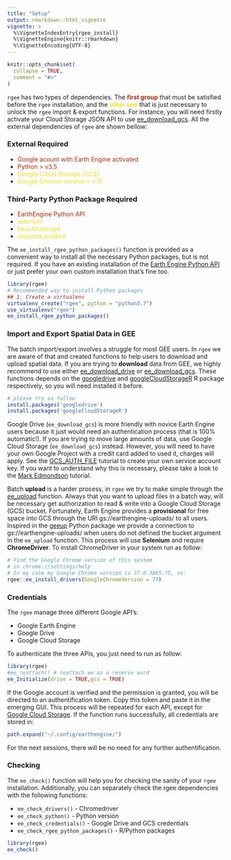 ```yaml
---
title: "Setup"
output: rmarkdown::html_vignette
vignette: >
  %\VignetteIndexEntry{rgee_install}
  %\VignetteEngine{knitr::rmarkdown}
  %\VignetteEncoding{UTF-8}
---
```


```r
knitr::opts_chunk$set(
  collapse = TRUE,
  comment = "#>"
)
```

`rgee` has two types of dependencies. The <span style="color:#b52b09">**first group**</span> that must be satisfied before the `rgee` installation, and the <span style="color:#f0df26">**other one**</span> that is just necessary to unlock the `rgee` import & export functions. For instance, you will need firstly activate your Cloud Storage JSON API to use [ee_download_gcs](https://csaybar.github.io/rgee/reference/ee_download_gcs.html). All the external dependencies of `rgee` are shown bellow:

### External Required 

- <span style="color:#b52b09">Google acount with Earth Engine activated</span>
- <span style="color:#b52b09">Python > v3.5</span>
- <span style="color:#f0df26">Google Cloud Storage (GCS)</span>
- <span style="color:#f0df26">Google Chrome version > v76 </span>

### Third-Party Python Package Required

- <span style="color:#b52b09"> EarthEngine Python API</span>
- <span style="color:#f0df26"> selenium </span>
- <span style="color:#f0df26">beautifulsoup4</span>
- <span style="color:#f0df26">requests_toolbelt</span>

The `ee_install_rgee_python_packages()` function is provided as a convenient way to install all the necessary Python packages, but is not required. If you have an existing installation of the [Earth Engine Python API](https://pypi.org/project/earthengine-api/) or just prefer your own custom installation that’s fine too.

```r
library(rgee)
# Recommended way to install Python packages
## 1. Create a virtualenv
virtualenv_create("rgee", python = "python3.7")
use_virtualenv("rgee")
ee_install_rgee_python_packages()
```

### Import and Export Spatial Data in GEE

The batch import/export involves a struggle for most GEE users. In `rgee` we are aware of that and created functions to help users to download and upload spatial data. If you are trying to **download** data from GEE, we highly recommend to use either [ee_download_drive](https://csaybar.github.io/rgee/reference/ee_download_drive.html) or [ee_download_gcs](https://csaybar.github.io/rgee/reference/ee_download_gcs.html). These functions depends on the [googledrive](https://googledrive.tidyverse.org/) and  [googleCloudStorageR](http://code.markedmondson.me/googleCloudStorageR/) R package respectively, so you will need installed it before.

```r
# please try as follow
install.packages('googledrive')
install.packages('googleCloudStorageR')
```

Google Drive (`ee_download_gcs`) is more friendly with novice Earth Engine users because it just would need an authentication process (that is 100% automatic!). If you are trying to move large amounts of data, use Google Cloud Storage (`ee_download_gcs`) instead. However, you will need to have your own Google Project with a credit card added to used it, charges will apply. See the [GCS_AUTH_FILE](http://code.markedmondson.me/googleCloudStorageR/articles/googleCloudStorageR.html) tutorial to create your own service account key. If you want to understand why this is necessary, please take a look to the [Mark Edmondson
](http://code.markedmondson.me/googleCloudStorageR/articles/googleCloudStorageR.html) tutorial.

Batch **upload** is a harder process, in `rgee` we try to make simple through the [ee_upload](https://csaybar.github.io/rgee/reference/ee_upload.html) function. Always that you want to upload files in a batch way, will be necessary get authorization to read & write into a Google Cloud Storage (GCS) bucket. Fortunately, Earth Engine provides a **provisional** for free space into GCS through the URI gs://earthengine-uploads/ to all users. Inspired in the [geeup](https://pypi.org/project/geeup/0.3.3/) Python package we provide a connection to gs://earthengine-uploads/ when users do not defined the bucket argument in the `ee_upload` function. This process will use **Selenium** and require **ChromeDriver**. To install ChromeDriver in your system run as follow:

```r
# Find the Google Chrome version of this system
# in chrome://settings/help
# In my case my Google Chrome version is 77.0.3865.75, so:
rgee::ee_install_drivers(GoogleChromeVersion = 77)
```

### Credentials

The `rgee` manage three different Google API's:

- Google Earth Engine
- Google Drive
- Google Cloud Storage

To authenticate the three APIs, you just need to run as follow:

```r
library(rgee)
#ee_reattach() # reattach ee as a reserve word
ee_Initialize(drive = TRUE,gcs = TRUE)
```

If the Google account is verified and the permission is granted, you will be directed to an authentification token. Copy this token and paste it in the emerging GUI. This process will be repeated for each API, except for [Google Cloud Storage](http://code.markedmondson.me/googleCloudStorageR/articles/googleCloudStorageR.html). If the function runs successfully, all credentials are stored in:

```r
path.expand("~/.config/earthengine/")
```

For the next sessions, there will be no need for any further authentification.

### Checking

The `ee_check()` function will help you for checking the sanity of your `rgee` installation. Additionally, you can separately check the rgee dependencies with the following functions:

- `ee_check_drivers()` - Chromedriver
- `ee_check_python()` - Python version
- `ee_check_credentials()` - Google Drive and GCS credentials
- `ee_check_rgee_python_packages()` - R/Python packages

```r
library(rgee)
ee_check()
```
